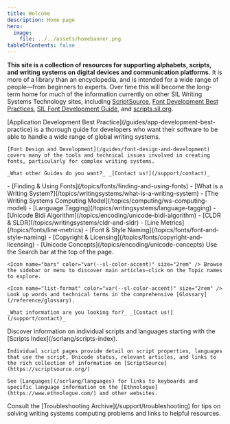 ```yaml
---
title: Welcome
description: Home page
hero:
  image:
    file: ../../assets/homebanner.png
tableOfContents: false
---
```



**This site is a collection of resources for supporting alphabets, scripts, and writing systems on digital devices and communication platforms.** It is more of a library than an encyclopedia, and is intended for a wide range of people—from beginners to experts. Over time this will become the long-term home for much of the information currently on other SIL Writing Systems Technology sites, including [ScriptSource][ss], [Font Development Best Practices][fdbp], [SIL Font Development Guide][silfontdev], and [scripts.sil.org][sso].

[fdbp]: https://silnrsi.github.io/FDBP/en-US/index.html
[silfontdev]: https://silnrsi.github.io/silfontdev/en-US/index.html
[ss]: https://scriptsource.org/
[sso]: https://scripts.sil.org/

<CardGrid>
  <Card title="Guides" icon="open-book">
    [Application Development Best Practice](/guides/app-development-best-practice) is a thorough guide for developers who want their software to be able to handle a wide range of global writing systems.

    [Font Design and Development](/guides/font-design-and-development) covers many of the tools and technical issues involved in creating fonts, particularly for complex writing systems.

    _What other Guides do you want?_ _[Contact us!](/support/contact)_
  </Card>
  <Card title="Featured Articles" icon="star">
    - [Finding & Using Fonts](/topics/fonts/finding-and-using-fonts)
    - [What is a Writing System?](/topics/writingsystems/what-is-a-writing-system)
    - [The Writing Systems Computing Model](/topics/computing/ws-computing-model)
    - [Language Tagging](/topics/writingsystems/language-tagging)
    - [Unicode Bidi Algorithm](/topics/encoding/unicode-bidi-algorithm)
    - [CLDR & SLDR](/topics/writingsystems/cldr-and-sldr)
    - [Line Metrics](/topics/fonts/line-metrics)
    - [Font & Style Naming](/topics/fonts/font-and-style-naming)
    - [Copyright & Licensing](/topics/fonts/copyright-and-licensing)
    - [Unicode Concepts](/topics/encoding/unicode-concepts)
  </Card>
  <Card title="Finding Information" icon="magnifier">
    <Icon name="up-arrow" color="var(--sl-color-accent)" size="2rem" /> Use the Search bar at the top of the page.

    <Icon name="bars" color="var(--sl-color-accent)" size="2rem" /> Browse the sidebar or menu to discover main articles—click on the Topic names to explore.

    <Icon name="list-format" color="var(--sl-color-accent)" size="2rem" /> Look up words and technical terms in the comprehensive [Glossary](/reference/glossary).

    _What information are you looking for?_ _[Contact us!](/support/contact)_

  </Card>
  <Card title="Scripts & Languages" icon="pencil">
    Discover information on individual scripts and languages starting with the [Scripts Index](/scrlang/scripts-index).
    
    Individual script pages provide detail on script properties, languages that use the script, Unicode status, relevant articles, and links to the rich collection of information on [ScriptSource](https://scriptsource.org/)

    See [Languages](/scrlang/languages) for links to keyboards and specific language information on the [Ethnologue](https://www.ethnologue.com/) and other websites.
  </Card>
  <Card title="Problem Solving" icon="information">
    Consult the [Troubleshooting Archive](/support/troubleshooting) for tips on solving writing systems computing problems and links to helpful resources.
  </Card>
</CardGrid>
